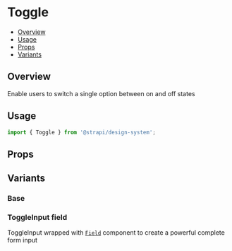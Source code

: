 

<Meta of={ToggleStories} />

# Toggle

- [Overview](#overview)
- [Usage](#usage)
- [Props](#props)
- [Variants](#variants)

## Overview

Enable users to switch a single option between on and off states

<ViewSource path="components/ToggleInput" />

## Usage

```js
import { Toggle } from '@strapi/design-system';
```

<Canvas of={ToggleStories.Base} />

## Props

<ArgTypes of={Toggle} />

## Variants

### Base

<Canvas of={ToggleStories.Base} />

### ToggleInput field

ToggleInput wrapped with [`Field`](../?path=/docs/components-field--docs) component to create a powerful complete form
input

<Canvas of={ToggleStories.WithField} />
